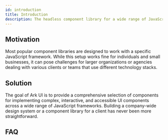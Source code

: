 ```yaml
---
id: introduction
title: Introduction
description: The headless component library for a wide range of JavaScript frameworks
---
```


## Motivation

Most popular component libraries are designed to work with a specific JavaScript framework. While this setup works fine
for individuals and small businesses, it can pose challenges for larger organizations or agencies dealing with various
clients or teams that use different technology stacks.

## Solution

The goal of Ark UI is to provide a comprehensive selection of components for implementing complex, interactive, and
accessible UI components across a wide range of JavaScript frameworks. Building a company-wide design system or a
component library for a client has never been more straightforward.

## FAQ

<Faq />
